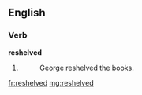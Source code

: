 ==English==

===Verb===
'''reshelved'''

# {{past participle of|reshelve}}
#: George reshelved the books.

[[fr:reshelved]]
[[mg:reshelved]]